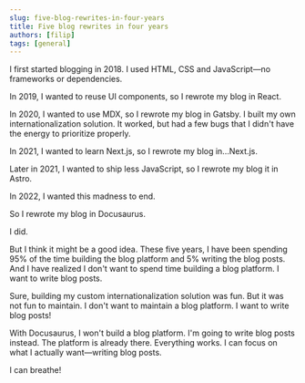 ```yaml
---
slug: five-blog-rewrites-in-four-years
title: Five blog rewrites in four years
authors: [filip]
tags: [general]
---
```


I first started blogging in 2018. I used HTML, CSS and JavaScript—no frameworks or dependencies.

In 2019, I wanted to reuse UI components, so I rewrote my blog in React.

In 2020, I wanted to use MDX, so I rewrote my blog in Gatsby. I built my own internationalization solution. It worked, but had a few bugs that I didn't have the energy to prioritize properly.

In 2021, I wanted to learn Next.js, so I rewrote my blog in...Next.js.

Later in 2021, I wanted to ship less JavaScript, so I rewrote my blog it in Astro.

In 2022, I wanted this madness to end.

So I rewrote my blog in Docusaurus.

I did.

But I think it might be a good idea. These five years, I have been spending 95% of the time building the blog platform and 5% writing the blog posts. And I have realized I don't want to spend time building a blog platform. I want to write blog posts.

Sure, building my custom internationalization solution was fun. But it was not fun to maintain. I don't want to maintain a blog platform. I want to write blog posts!

With Docusaurus, I won't build a blog platform. I'm going to write blog posts instead. The platform is already there. Everything works. I can focus on what I actually want—writing blog posts.

I can breathe!
